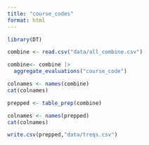 ```yaml
---
title: "course_codes"
format: html
---
```


```r
library(DT)
```

```r
combine <- read.csv("data/all_combine.csv")
```

```r
combine<- combine |>
  aggregate_evaluations("course_code")
```

```r
colnames <- names(combine)
cat(colnames)

```

```r
prepped <- table_prep(combine)
```

```r
colnames <- names(prepped)
cat(colnames)
```

```r
write.csv(prepped,"data/treqs.csv")
```
